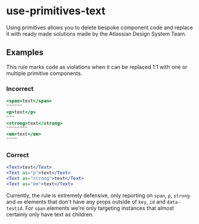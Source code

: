 # use-primitives-text

Using primitives allows you to delete bespoke component code and replace it with ready made
solutions made by the Atlassian Design System Team.

## Examples

This rule marks code as violations when it can be replaced 1:1 with one or multiple primitive
components.

### Incorrect

```jsx
<span>text</span>
^^^^^^
<p>text</p>
^^^
<strong>text</strong>
^^^^^^^^
<em>text</em>
^^^^
```

### Correct

```jsx
<Text>text</Text>
<Text as="p">text</Text>
<Text as="strong">text</Text>
<Text as="em">text</Text>
```

Currently, the rule is extremely defensive, only reporting on `span`, `p`, `strong` and `em`
elements that don't have any props outside of `key`, `id` and `data-testid`. For `span` elements
we're only targeting instances that almost certainly only have text as children.
